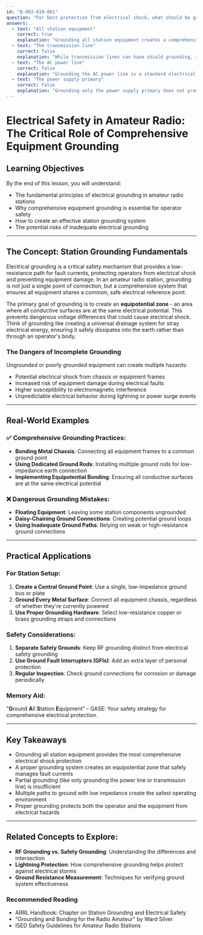 ```yaml
---
id: "B-003-019-001"
question: "For best protection from electrical shock, what should be grounded in your station?"
answers:
  - text: "All station equipment"
    correct: true
    explanation: "Grounding all station equipment creates a comprehensive electrical safety system that prevents potential differences and provides multiple paths for fault currents to safely dissipate. By connecting all metal chassis, equipment frames, and conductive surfaces to a common ground point, you create an equipotential zone that minimizes shock risk and provides a low-impedance path for potential electrical faults."
  - text: "The transmission line"
    correct: false
    explanation: "While transmission lines can have shield grounding, this alone does not provide comprehensive protection for the entire station. Grounding only the transmission line leaves other equipment potentially unprotected and does not address the broader electrical safety requirements of a radio station."
  - text: "The AC power line"
    correct: false
    explanation: "Grounding the AC power line is a standard electrical safety practice, but it is insufficient for protecting an entire amateur radio station. This approach only covers the electrical service entry and does not address the specific grounding needs of radio equipment, which may have unique electrical characteristics and fault potentials."
  - text: "The power supply primary"
    correct: false
    explanation: "Grounding only the power supply primary does not provide comprehensive protection for all station equipment. This limited approach leaves other components potentially ungrounded and vulnerable to electrical shock or damage from fault currents."
---
```


# Electrical Safety in Amateur Radio: The Critical Role of Comprehensive Equipment Grounding

## Learning Objectives
By the end of this lesson, you will understand:
- The fundamental principles of electrical grounding in amateur radio stations
- Why comprehensive equipment grounding is essential for operator safety
- How to create an effective station grounding system
- The potential risks of inadequate electrical grounding

---

## The Concept: Station Grounding Fundamentals

Electrical grounding is a critical safety mechanism that provides a low-resistance path for fault currents, protecting operators from electrical shock and preventing equipment damage. In an amateur radio station, grounding is not just a single point of connection, but a comprehensive system that ensures all equipment shares a common, safe electrical reference point.

The primary goal of grounding is to create an **equipotential zone** - an area where all conductive surfaces are at the same electrical potential. This prevents dangerous voltage differences that could cause electrical shock. Think of grounding like creating a universal drainage system for stray electrical energy, ensuring it safely dissipates into the earth rather than through an operator's body.

### The Dangers of Incomplete Grounding

Ungrounded or poorly grounded equipment can create multiple hazards:
- Potential electrical shock from chassis or equipment frames
- Increased risk of equipment damage during electrical faults
- Higher susceptibility to electromagnetic interference
- Unpredictable electrical behavior during lightning or power surge events

---

## Real-World Examples

### ✅ Comprehensive Grounding Practices:
- **Bonding Metal Chassis**: Connecting all equipment frames to a common ground point
- **Using Dedicated Ground Rods**: Installing multiple ground rods for low-impedance earth connection
- **Implementing Equipotential Bonding**: Ensuring all conductive surfaces are at the same electrical potential

### ❌ Dangerous Grounding Mistakes:
- **Floating Equipment**: Leaving some station components ungrounded
- **Daisy-Chaining Ground Connections**: Creating potential ground loops
- **Using Inadequate Ground Paths**: Relying on weak or high-resistance ground connections

---

## Practical Applications

### For Station Setup:
1. **Create a Central Ground Point**: Use a single, low-impedance ground bus or plate
2. **Ground Every Metal Surface**: Connect all equipment chassis, regardless of whether they're currently powered
3. **Use Proper Grounding Hardware**: Select low-resistance copper or brass grounding straps and connections

### Safety Considerations:
1. **Separate Safety Grounds**: Keep RF grounding distinct from electrical safety grounding
2. **Use Ground Fault Interrupters (GFIs)**: Add an extra layer of personal protection
3. **Regular Inspection**: Check ground connections for corrosion or damage periodically

### Memory Aid:
"**G**round **A**ll **S**tation **E**quipment" - GASE: Your safety strategy for comprehensive electrical protection.

---

## Key Takeaways

- Grounding all station equipment provides the most comprehensive electrical shock protection
- A proper grounding system creates an equipotential zone that safely manages fault currents
- Partial grounding (like only grounding the power line or transmission line) is insufficient
- Multiple paths to ground with low impedance create the safest operating environment
- Proper grounding protects both the operator and the equipment from electrical hazards

---

## Related Concepts to Explore:
- **RF Grounding vs. Safety Grounding**: Understanding the differences and intersection
- **Lightning Protection**: How comprehensive grounding helps protect against electrical storms
- **Ground Resistance Measurement**: Techniques for verifying ground system effectiveness

### Recommended Reading
- ARRL Handbook: Chapter on Station Grounding and Electrical Safety
- "Grounding and Bonding for the Radio Amateur" by Ward Silver
- ISED Safety Guidelines for Amateur Radio Stations
